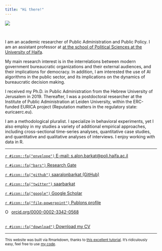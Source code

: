 ---
title: "Hi there!"
---

<div style="width:150px; height=150px">
![](images/saaralonbarkat.jpg)
</div>
 
<br>

I am an academic researcher of Public Administration and Public Policy. I am an assistant professor at [at the school of Political Sciences at the University of Haifa](https://poli.hevra.haifa.ac.il/index.php?option=com_sppagebuilder&view=page&id=3&Itemid=539&lang=en). 

My main research interest is in the interrelations between modern government bureaucratic organizations and their external audiences, and their implications for democracy. In addition, I am interested the use of AI algorithms in the public sector, and its implications on the dynamics of bureaucratic decision making.  

I received my Ph.D. in Public Administration from the Hebrew University of Jerusalem in 2019. Thereafter, I was a postdoctoral researcher at the Institute of Public Administration at Leiden University, within the ERC-funded EURICA project (Reputation matters in the regulatory state: euricaerc.eu). 

I am a methodological pluralist. I specialize in behavioral experiments, yet I also employ in my studies a variety of additional empirical approaches, including cross-sectional time-series analyses, quantitative case studies, and quantitative and qualitative analyses of interviews. I enjoy working with data in R.


---

[`r #icon::fa("envelope")` E-mail: s.alon.barkat@poli.haifa.ac.il](mailto:s.alon.barkat@poli.haifa.ac.il)

[`r #icon::fa("bars")` Research Gate](https://www.researchgate.net/profile/Saar_Alon-Barkat)  

[`r #icon::fa("github")` saaralonbarkat (GitHub)](https://github.com/saaralonbarkat)

[`r #icon::fa("twitter")` saarbarkat](https://twitter.com/saarbarkat)

[`r #icon::fa("google")` Google Scholar](https://scholar.google.co.il/citations?user=KF2FL04AAAAJ&hl=en&oi=ao)

[`r #icon::fa("file-powerpoint")` Publons profile](https://publons.com/researcher/1367408/saar-alon-barkat/)

<div itemscope itemtype="https://schema.org/Person"><a itemprop="sameAs" content="https://orcid.org/0000-0002-3342-0568" href="https://orcid.org/0000-0002-3342-0568" target="orcid.widget" rel="noopener noreferrer" style="vertical-align:top;"><img src="https://orcid.org/sites/default/files/images/orcid_16x16.png" style="width:1em;margin-right:.5em;" alt="ORCID iD icon">orcid.org/0000-0002-3342-0568</a></div>

<br>
[`r #icon::fa("download")` Download my CV](https://github.com/saaralonbarkat/site/raw/master/files/Saar%20Alon-Barkat%20CV%2006.01.20.pdf) 




---

<sub>This website was built via Rmarkdown, thanks to [this excellent tutorial](http://nickstrayer.me/RMarkdown_Sites_tutorial/). It's ridiculously easy, feel free to use [my code](https://github.com/saaralonbarkat/personal-site).</sub>   


